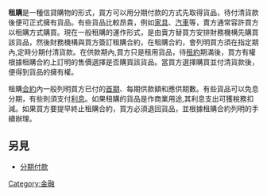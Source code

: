{{merge|融资租赁}}
'''租購'''是一種信貸購物的形式，買方可以用分期付款的方式先取得貨品，待付清貨款後便可正式擁有貨品。有些貨品比較昂貴，例如[[家具|家具]]、[[汽車|汽車]]等，賣方通常容許買方以租購方式購買。現在一般租購的運作形式，是由賣方替買方安排財務機構先購買該貨品，然後財務機構與買方簽訂租購合約，在租購合約，會列明買方須在指定期內,定時分期付清貨款。在供款期內,買方只是租用貨品，待[[租約|租約]]期滿後，買方有權根據租購合約上訂明的售價選擇是否購買該貨品。當買方選擇購買並付清貨款後，便得到貨品的擁有權。

租購[[合約|合約]]內一般列明買方已付的[[首期|首期]]、每期供款額和應供期數。有些貨品可以免息分期，有些則須支付[[利息|利息]]。如果租購的貨品是作商業用途,其利息支出可獲稅務扣減。如果買方要提早終止租購合約，買方必須退回貨品，並根據租購合約列明的手續辦理。

==另見==
*[[分期付款|分期付款]]

{{Authority control}}
[[Category:金融|Category:金融]]